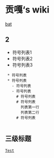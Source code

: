 = 贡嘎‘s wiki =

[[bat]]


== 2 ==
* 符号列表1
* 符号列表2
* 符号列表3
  * 符号列表
  * 符号列表
    - 符号列表
    - 符号列表
      # 符号列表
      # 符号列表   
        列表第一行
        列表第二行
      # 符号列表
       
== 三级标题 ==
 [[Test]]
